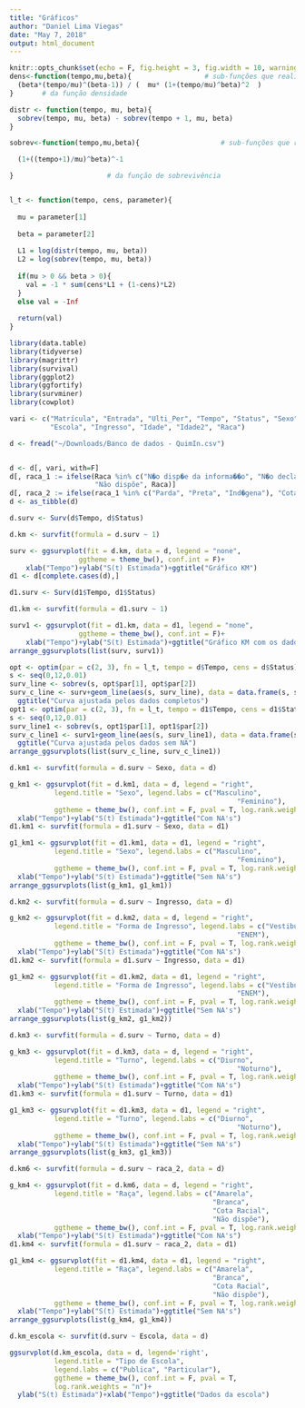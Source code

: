 ```yaml
---
title: "Gráficos"
author: "Daniel Lima Viegas"
date: "May 7, 2018"
output: html_document
---
```


```r
knitr::opts_chunk$set(echo = F, fig.height = 3, fig.width = 10, warning = F, message = F)
dens<-function(tempo,mu,beta){					# sub-funções que realizarão o cálculo
  (beta*(tempo/mu)^(beta-1)) / (  mu* (1+(tempo/mu)^beta)^2  )
}		# da função densidade

distr <- function(tempo, mu, beta){
  sobrev(tempo, mu, beta) - sobrev(tempo + 1, mu, beta)
}

sobrev<-function(tempo,mu,beta){					# sub-funções que realizarão o cálculo

  (1+((tempo+1)/mu)^beta)^-1

}						# da função de sobrevivência


l_t <- function(tempo, cens, parameter){
  
  mu = parameter[1]
  
  beta = parameter[2]
  
  L1 = log(distr(tempo, mu, beta))
  L2 = log(sobrev(tempo, mu, beta))
  
  if(mu > 0 && beta > 0){
    val = -1 * sum(cens*L1 + (1-cens)*L2)
  }
  else val = -Inf
  
  return(val)
}

```


```r

library(data.table)
library(tidyverse)
library(magrittr)
library(survival)
library(ggplot2)
library(ggfortify)
library(survminer)
library(cowplot)

vari <- c("Matrícula", "Entrada", "Ulti_Per", "Tempo", "Status", "Sexo", "Turno", "Curso",
          "Escola", "Ingresso", "Idade", "Idade2", "Raca")

d <- fread("~/Downloads/Banco de dados - QuimIn.csv")


d <- d[, vari, with=F]
d[, raca_1 := ifelse(Raca %in% c("N�o disp�e da informa��o", "N�o declarado"),
                     "Não dispõe", Raca)]
d[, raca_2 := ifelse(raca_1 %in% c("Parda", "Preta", "Ind�gena"), "Cota_Racial", raca_1)]
d <- as_tibble(d)

d.surv <- Surv(d$Tempo, d$Status)

d.km <- survfit(formula = d.surv ~ 1)

surv <- ggsurvplot(fit = d.km, data = d, legend = "none",
                 ggtheme = theme_bw(), conf.int = F)+
    xlab("Tempo")+ylab("S(t) Estimada")+ggtitle("Gráfico KM")
d1 <- d[complete.cases(d),]

d1.surv <- Surv(d1$Tempo, d1$Status)

d1.km <- survfit(formula = d1.surv ~ 1)

surv1 <- ggsurvplot(fit = d1.km, data = d1, legend = "none",
                 ggtheme = theme_bw(), conf.int = F)+
    xlab("Tempo")+ylab("S(t) Estimada")+ggtitle("Gráfico KM com os dados reduzidos")
arrange_ggsurvplots(list(surv, surv1))
```

```r
opt <- optim(par = c(2, 3), fn = l_t, tempo = d$Tempo, cens = d$Status)
s <- seq(0,12,0.01)
surv_line <- sobrev(s, opt$par[1], opt$par[2])
surv_c_line <- surv+geom_line(aes(s, surv_line), data = data.frame(s, surv_line))+
  ggtitle("Curva ajustada pelos dados completos")
opt1 <- optim(par = c(2, 3), fn = l_t, tempo = d1$Tempo, cens = d1$Status)
s <- seq(0,12,0.01)
surv_line1 <- sobrev(s, opt1$par[1], opt1$par[2])
surv_c_line1 <- surv1+geom_line(aes(s, surv_line1), data = data.frame(s, surv_line1))+
  ggtitle("Curva ajustada pelos dados sem NA")
arrange_ggsurvplots(list(surv_c_line, surv_c_line1))
```


```r
d.km1 <- survfit(formula = d.surv ~ Sexo, data = d)

g_km1 <- ggsurvplot(fit = d.km1, data = d, legend = "right",
           legend.title = "Sexo", legend.labs = c("Masculino",
                                                        "Feminino"),
           ggtheme = theme_bw(), conf.int = F, pval = T, log.rank.weights = "n")+
  xlab("Tempo")+ylab("S(t) Estimada")+ggtitle("Com NA's")
d1.km1 <- survfit(formula = d1.surv ~ Sexo, data = d1)

g1_km1 <- ggsurvplot(fit = d1.km1, data = d1, legend = "right",
           legend.title = "Sexo", legend.labs = c("Masculino",
                                                        "Feminino"),
           ggtheme = theme_bw(), conf.int = F, pval = T, log.rank.weights = "n")+
  xlab("Tempo")+ylab("S(t) Estimada")+ggtitle("Sem NA's")
arrange_ggsurvplots(list(g_km1, g1_km1))
```

```r
d.km2 <- survfit(formula = d.surv ~ Ingresso, data = d)

g_km2 <- ggsurvplot(fit = d.km2, data = d, legend = "right",
           legend.title = "Forma de Ingresso", legend.labs = c("Vestibular",
                                                        "ENEM"),
           ggtheme = theme_bw(), conf.int = F, pval = T, log.rank.weights = "n")+
  xlab("Tempo")+ylab("S(t) Estimada")+ggtitle("Com NA's")
d1.km2 <- survfit(formula = d1.surv ~ Ingresso, data = d1)

g1_km2 <- ggsurvplot(fit = d1.km2, data = d1, legend = "right",
           legend.title = "Forma de Ingresso", legend.labs = c("Vestibular",
                                                        "ENEM"),
           ggtheme = theme_bw(), conf.int = F, pval = T, log.rank.weights = "n")+
  xlab("Tempo")+ylab("S(t) Estimada")+ggtitle("Sem NA's")
arrange_ggsurvplots(list(g_km2, g1_km2))
```

```r
d.km3 <- survfit(formula = d.surv ~ Turno, data = d)

g_km3 <- ggsurvplot(fit = d.km3, data = d, legend = "right",
           legend.title = "Turno", legend.labs = c("Diurno",
                                                        "Noturno"),
           ggtheme = theme_bw(), conf.int = F, pval = T, log.rank.weights = "n")+
  xlab("Tempo")+ylab("S(t) Estimada")+ggtitle("Com NA's")
d1.km3 <- survfit(formula = d1.surv ~ Turno, data = d1)

g1_km3 <- ggsurvplot(fit = d1.km3, data = d1, legend = "right",
           legend.title = "Turno", legend.labs = c("Diurno",
                                                        "Noturno"),
           ggtheme = theme_bw(), conf.int = F, pval = T, log.rank.weights = "n")+
  xlab("Tempo")+ylab("S(t) Estimada")+ggtitle("Sem NA's")
arrange_ggsurvplots(list(g_km3, g1_km3))
```


```r
d.km6 <- survfit(formula = d.surv ~ raca_2, data = d)

g_km4 <- ggsurvplot(fit = d.km6, data = d, legend = "right",
           legend.title = "Raça", legend.labs = c("Amarela",
                                                  "Branca",
                                                  "Cota Racial",
                                                  "Não dispõe"),
           ggtheme = theme_bw(), conf.int = F, pval = T, log.rank.weights = "n")+
  xlab("Tempo")+ylab("S(t) Estimada")+ggtitle("Com NA's")
d1.km4 <- survfit(formula = d1.surv ~ raca_2, data = d1)

g1_km4 <- ggsurvplot(fit = d1.km4, data = d1, legend = "right",
           legend.title = "Raça", legend.labs = c("Amarela",
                                                  "Branca",
                                                  "Cota Racial",
                                                  "Não dispõe"),
           ggtheme = theme_bw(), conf.int = F, pval = T, log.rank.weights = "n")+
  xlab("Tempo")+ylab("S(t) Estimada")+ggtitle("Sem NA's")
arrange_ggsurvplots(list(g_km4, g1_km4))
```


```r
d.km_escola <- survfit(d.surv ~ Escola, data = d)

ggsurvplot(d.km_escola, data = d, legend='right',
           legend.title = "Tipo de Escola",
           legend.labs = c("Publica", "Particular"),
           ggtheme = theme_bw(), conf.int = F, pval = T,
           log.rank.weights = "n")+
  ylab("S(t) Estimada")+xlab("Tempo")+ggtitle("Dados da escola")
```


